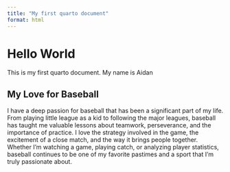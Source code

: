 ```yaml
---
title: "My first quarto document"
format: html
---
```


# Hello World

This is my first quarto document. My name is Aidan

## My Love for Baseball

I have a deep passion for baseball that has been a significant part of my life. From playing little league as a kid to following the major leagues, baseball has taught me valuable lessons about teamwork, perseverance, and the importance of practice. I love the strategy involved in the game, the excitement of a close match, and the way it brings people together. Whether I'm watching a game, playing catch, or analyzing player statistics, baseball continues to be one of my favorite pastimes and a sport that I'm truly passionate about.